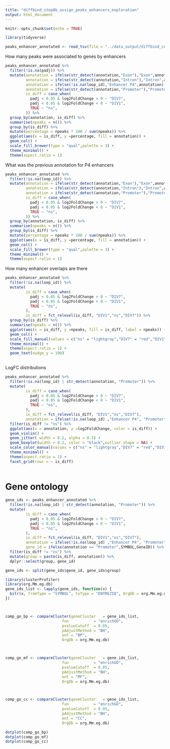 ```yaml
---
title: "diffbind_step8b_assign_peaks_enhancers_exploration"
output: html_document
---
```


```r
knitr::opts_chunk$set(echo = TRUE)
```

```r
library(tidyverse)
```


```r
peaks_enhancer_annotated <- read_tsv(file = "../data_output/diffbind_cutnrun_zic/enhancer_annotation_all_peaks.tsv")

```


How many peaks were associated to genes by enhancers
```r


peaks_enhancer_annotated %>%
  filter(!is.na(padj)) %>%
  mutate(annotation = ifelse(str_detect(annotation,"Exon"),"Exon",annotation),
         annotation = ifelse(str_detect(annotation,"Intron"),"Intron",annotation),
         annotation = ifelse(!is.na(loop_id),"Enhancer P4",annotation),
         annotation = ifelse(str_detect(annotation,"Promoter"),"Promoter",annotation),
         is_diff = case_when(
           padj < 0.05 & log2FoldChange > 0 ~ "DIV7",
           padj < 0.05 & log2FoldChange < 0 ~ "DIV1",
           TRUE ~ "ns",
         )) %>%
  group_by(annotation, is_diff) %>%
  summarise(npeaks = n()) %>%
  group_by(is_diff) %>%
  mutate(percentage = npeaks * 100 / sum(npeaks)) %>%
  ggplot(aes(x = is_diff, y =percentage, fill = annotation)) +
  geom_col() +
  scale_fill_brewer(type = "qual",palette = 3) +
  theme_minimal() +
  theme(aspect.ratio = 1)
```

What was the previous annotation for P4 enhancers
```r


peaks_enhancer_annotated %>%
  filter(!is.na(loop_id)) %>%
  mutate(annotation = ifelse(str_detect(annotation,"Exon"),"Exon",annotation),
         annotation = ifelse(str_detect(annotation,"Intron"),"Intron",annotation),
         annotation = ifelse(str_detect(annotation,"Promoter"),"Promoter",annotation),
         is_diff = case_when(
           padj < 0.05 & log2FoldChange > 0 ~ "DIV7",
           padj < 0.05 & log2FoldChange < 0 ~ "DIV1",
           TRUE ~ "ns",
         )) %>%
  group_by(annotation, is_diff) %>%
  summarise(npeaks = n()) %>%
  group_by(is_diff) %>%
  mutate(percentage = npeaks * 100 / sum(npeaks)) %>%
  ggplot(aes(x = is_diff, y =percentage, fill = annotation)) +
  geom_col() +
  scale_fill_brewer(type = "qual",palette = 3) +
  theme_minimal() +
  theme(aspect.ratio = 1)
```


How many enhancer overlaps are there
```r


peaks_enhancer_annotated %>%
  filter(!is.na(loop_id)) %>%
  mutate(
         is_diff = case_when(
           padj < 0.05 & log2FoldChange > 0 ~ "DIV7",
           padj < 0.05 & log2FoldChange < 0 ~ "DIV1",
           TRUE ~ "ns",
         ),
         is_diff = fct_relevel(is_diff, "DIV1","ns","DIV7")) %>%
  group_by(is_diff) %>%
  summarise(npeaks = n()) %>%
  ggplot(aes(x = is_diff, y =npeaks, fill = is_diff, label = npeaks)) +
  geom_col() +
  scale_fill_manual(values = c("ns" = "lightgray","DIV7" = "red","DIV1"="blue"))+
  theme_minimal() +
  theme(aspect.ratio = 1) +
  geom_text(nudge_y = 100)
  
```



LogFC distributions
```r


peaks_enhancer_annotated %>%
  filter(!is.na(loop_id) | str_detect(annotation, "Promoter")) %>%
  mutate(
         is_diff = case_when(
           padj < 0.05 & log2FoldChange > 0 ~ "DIV7",
           padj < 0.05 & log2FoldChange < 0 ~ "DIV1",
           TRUE ~ "ns",
         ),
         is_diff = fct_relevel(is_diff, "DIV1","ns","DIV7"),
         annotation = ifelse(!is.na(loop_id) ,"Enhancer P4", "Promoter")) %>%
  filter(is_diff != "ns") %>%
  ggplot(aes(x = annotation, y =log2FoldChange, color = is_diff)) +
  geom_violin() +
  geom_jitter( width = 0.2, alpha = 0.5) +
  geom_boxplot(width = 0.2, color = "black",outlier.shape = NA) +
  scale_color_manual(values = c("ns" = "lightgray","DIV7" = "red","DIV1"="blue"))+
  theme_minimal() +
  theme(aspect.ratio = 1) +
  facet_grid(rows = ~ is_diff)
  
```


# Gene ontology

```r
gene_ids <- peaks_enhancer_annotated %>%
  filter(!is.na(loop_id) | str_detect(annotation, "Promoter")) %>%
  mutate(
         is_diff = case_when(
           padj < 0.05 & log2FoldChange > 0 ~ "DIV7",
           padj < 0.05 & log2FoldChange < 0 ~ "DIV1",
           TRUE ~ "ns",
         ),
         is_diff = fct_relevel(is_diff, "DIV1","ns","DIV7"),
         annotation = ifelse(!is.na(loop_id) ,"Enhancer P4", "Promoter"),
         gene_id = ifelse(annotation == "Promoter",SYMBOL,GeneID)) %>%
  filter(is_diff != "ns") %>%
  mutate(group = paste(is_diff, annotation)) %>%
  dplyr::select(group, gene_id)

gene_ids <- split(gene_ids$gene_id, gene_ids$group)
```

```r
library(clusterProfiler)
library(org.Mm.eg.db)
gene_ids_list <- lapply(gene_ids, function(x) {
  bitr(x, fromType = "SYMBOL", toType = "ENTREZID", OrgDb = org.Mm.eg.db)$ENTREZID
})



comp_go_bp <- compareCluster(geneCluster   = gene_ids_list,
                         fun           = "enrichGO",
                         pvalueCutoff  = 0.05,
                         pAdjustMethod = "BH",
                         ont = "BP",
                         OrgDb = org.Mm.eg.db)



comp_go_mf <- compareCluster(geneCluster   = gene_ids_list,
                         fun           = "enrichGO",
                         pvalueCutoff  = 0.05,
                         pAdjustMethod = "BH",
                         ont = "MF",
                         OrgDb = org.Mm.eg.db)



comp_go_cc <- compareCluster(geneCluster   = gene_ids_list,
                         fun           = "enrichGO",
                         pvalueCutoff  = 0.05,
                         pAdjustMethod = "BH",
                         ont = "CC",
                         OrgDb = org.Mm.eg.db)


```


```r
dotplot(comp_go_bp)
dotplot(comp_go_mf)
dotplot(comp_go_cc)

```

